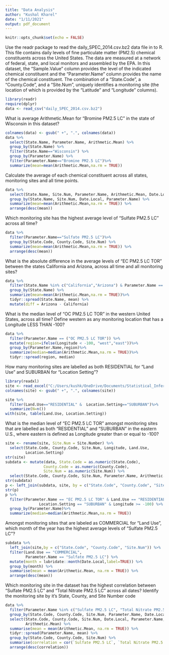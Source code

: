 ---
title: "Data Analysis"
author: "Kushal Kharel"
date: "1/11/2021"
output: pdf_document
---

```{r setup, include=FALSE}
knitr::opts_chunk$set(echo = FALSE)
```

Use the readr package to read the daily_SPEC_2014.csv.bz2 data file in to R. This file contains daily levels of fine particulate matter (PM2.5) chemical constituents across the United States. The data are measured at a network of federal, state, and local monitors and assembled by the EPA.
In this dataset, the "Sample.Value" column provides the level of the indicated chemical constituent and the "Parameter.Name" column provides the name of the chemical constituent. The combination of a "State.Code", a "County.Code", and a "Site.Num", uniquely identifies a monitoring site (the location of which is provided by the "Latitude" and "Longitude" columns).


```{r}
library(readr)
require(dplyr)
data <- read_csv("daily_SPEC_2014.csv.bz2")
```
What is average Arithmetic.Mean for “Bromine PM2.5 LC” in the state of Wisconsin in this dataset?
```{r}
colnames(data) <- gsub(" +", ".", colnames(data))
data %>%
  select(State.Name, Parameter.Name, Arithmetic.Mean) %>%
  group_by(State.Name) %>%
  filter(State.Name=="Wisconsin") %>%
  group_by(Parameter.Name) %>%
  filter(Parameter.Name=="Bromine PM2.5 LC")%>%
  summarize(mean=mean(Arithmetic.Mean,na.rm = TRUE))
```
Calculate the average of each chemical constituent across all states, monitoring sites and all time points.
```{r}
data %>% 
  select(State.Name, Site.Num, Parameter.Name, Arithmetic.Mean, Date.Local)%>%
  group_by(State.Name, Site.Num, Date.Local, Parameter.Name) %>%
  summarize(mean=mean(Arithmetic.Mean,na.rm = TRUE)) %>%
  arrange(desc(mean))
```
Which monitoring site has the highest average level of “Sulfate PM2.5 LC” across all time?
```{r}
data %>% 
  filter(Parameter.Name=="Sulfate PM2.5 LC")%>%
  group_by(State.Code, County.Code, Site.Num) %>%
  summarize(mean=mean(Arithmetic.Mean,na.rm = TRUE)) %>%
  arrange(desc(mean))
```
What is the absolute difference in the average levels of “EC PM2.5 LC TOR” between the states California and Arizona, across all time and all monitoring sites?
```{r}
data %>% 
  filter(State.Name %in% c("California","Arizona") & Parameter.Name == "EC PM2.5 LC TOR") %>%
  group_by(State.Name) %>%
  summarize(mean=mean(Arithmetic.Mean,na.rm = TRUE))%>%
  tidyr::spread(State.Name, mean) %>%
  mutate(diff = Arizona - California)
```
What is the median level of “OC PM2.5 LC TOR” in the western United States, across all time? Define western as any monitoring location that has a Longitude LESS THAN -100?
```{r}
data %>% 
  filter(Parameter.Name == ("OC PM2.5 LC TOR")) %>%
  mutate(region=ifelse(Longitude < -100, "west","east"))%>%
  group_by(Parameter.Name,region)%>%
  summarize(median=median(Arithmetic.Mean,na.rm = TRUE))%>%
  tidyr::spread(region, median)
```
How many monitoring sites are labelled as both RESIDENTIAL for “Land Use” and SUBURBAN for “Location Setting”?
```{r}
library(readxl)
site <- read_excel("C:/Users/kushk/OneDrive/Documents/Statistical_Inference/aqs_sites.xlsx")
colnames(site) <- gsub(" +", ".", colnames(site))

site %>% 
  filter(Land.Use=="RESIDENTIAL" &  Location.Setting=="SUBURBAN")%>%
  summarize(N=n())
with(site, table(Land.Use, Location.Setting))
```
What is the median level of “EC PM2.5 LC TOR” amongst monitoring sites that are labelled as both “RESIDENTIAL” and “SUBURBAN” in the eastern U.S., where eastern is defined as Longitude greater than or equal to -100?
```{r}
site <- rename(site, Site.Num = Site.Number) %>%
  select(State.Code, County.Code, Site.Num, Longitude, Land.Use, 
         Location.Setting)
str(site)
subdata <- mutate(data, State.Code = as.numeric(State.Code),
                 County.Code = as.numeric(County.Code),
                 Site.Num = as.numeric(Site.Num)) %>%
  select(State.Code, County.Code, Site.Num, Parameter.Name, Arithmetic.Mean, Date.Local)
str(subdata)
p <- left_join(subdata, site, by = c("State.Code", "County.Code", "Site.Num"))
str(p)
p %>% 
  filter(Parameter.Name == "EC PM2.5 LC TOR" & Land.Use == "RESIDENTIAL" &  
               Location.Setting == "SUBURBAN" & Longitude >= -100) %>%
  group_by(Parameter.Name)%>%
  summarize(median=median(Arithmetic.Mean,na.rm = TRUE))
```
Amongst monitoring sites that are labeled as COMMERCIAL for “Land Use”, which month of the year has the highest average levels of “Sulfate PM2.5 LC”?
```{r}
subdata %>% 
  left_join(site,by = c("State.Code", "County.Code", "Site.Num")) %>%
  filter(Land.Use == "COMMERCIAL",
         Parameter.Name == "Sulfate PM2.5 LC") %>%
  mutate(month = lubridate::month(Date.Local,label=TRUE)) %>%
  group_by(month) %>%
  summarise(mean = mean(Arithmetic.Mean, na.rm = TRUE)) %>%
  arrange(desc(mean))
```
Which monitoring site in the dataset has the highest correlation between “Sulfate PM2.5 LC” and “Total Nitrate PM2.5 LC” across all dates? Identify the monitoring site by it’s State, County, and Site Number code
```{r}
data %>%
  filter(Parameter.Name %in% c("Sulfate PM2.5 LC", "Total Nitrate PM2.5 LC")) %>%
  group_by(State.Code, County.Code, Site.Num, Parameter.Name, Date.Local) %>%
  select(State.Code, County.Code, Site.Num, Date.Local, Parameter.Name,
         Arithmetic.Mean) %>%
  summarise(mean = mean(Arithmetic.Mean, na.rm = TRUE)) %>%
  tidyr::spread(Parameter.Name, mean) %>%
  group_by(State.Code, County.Code, Site.Num) %>%
  summarise(correlation = cor(`Sulfate PM2.5 LC`, `Total Nitrate PM2.5 LC`)) %>%
  arrange(desc(correlation))
```

